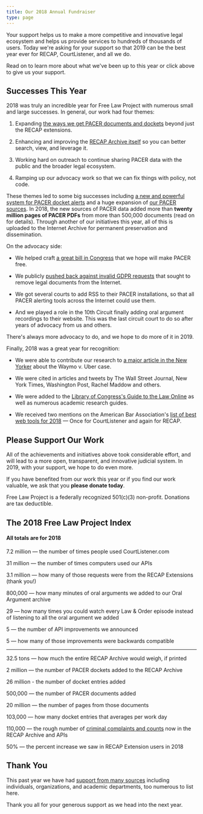 ```yaml
---
title: Our 2018 Annual Fundraiser
type: page
---
```


<p className="lead">Your support helps us to make a more competitive and innovative legal ecosystem and helps us provide services to hundreds of thousands of users. Today we're asking for your support so that 2019 can be the best year ever for RECAP, CourtListener, and all we do.
</p>

Read on to learn more about what we've been up to this year or click above to give us your support.


## Successes This Year

2018 was truly an incredible year for Free Law Project with numerous small and large successes. In general, our work had four themes:

1. Expanding [the ways we get PACER documents and dockets][coverage] beyond just the RECAP extensions.
 
1. Enhancing and improving the [RECAP Archive itself][ra] so you can better search, view, and leverage it.

1. Working hard on outreach to continue sharing PACER data with the public and the broader legal ecosystem.

1. Ramping up our advocacy work so that we can fix things with policy, not code. 

These themes led to some big successes including [a new and powerful system for PACER docket alerts][alerts] and a huge expansion of [our PACER sources][coverage]. In 2018, the new sources of PACER data added more than **twenty million pages of PACER PDFs** from more than 500,000 documents (read on for details). Through another of our initiatives this year, all of this is uploaded to the Internet Archive for permanent preservation and dissemination.

On the advocacy side:
 
  - We helped craft [a great bill in Congress][gt] that we hope will make PACER free. 
  
  - We publicly [pushed back against invalid GDPR requests][gdpr] that sought to remove legal documents from the Internet.
  
  - We got several courts to add RSS to their PACER installations, so that all PACER alerting tools across the Internet could use them. 
  
  - And we played a role in the 10th Circuit finally adding oral argument recordings to their website. This was the last circuit court to do so after years of advocacy from us and others.
  
There's always more advocacy to do, and we hope to do more of it in 2019.

Finally, 2018 was a great year for recognition:
 
 - We were able to contribute our research to [a major article in the New Yorker][nyer] about the Waymo v. Uber case.
  
 - We were cited in articles and tweets by The Wall Street Journal, New York Times, Washington Post, Rachel Maddow and others.
  
 - We were added to the [Library of Congress's Guide to the Law Online][loc] as well as numerous academic research guides.

 - We received two mentions on the American Bar Association's [list of best web tools for 2018][aba] — Once for CourtListener and again for RECAP.

[nyer]: https://www.newyorker.com/magazine/2018/10/22/did-uber-steal-googles-intellectual-property
[gt]: https://www.govtrack.us/congress/bills/115/hr6714/text
[aba]: http://www.abajournal.com/magazine/article/best_legal_apps_2018/
[loc]: https://www.loc.gov/law/help/guide.php
[coverage]: https://www.courtlistener.com/coverage/
[ra]: https://www.courtlistener.com/recap/
[alerts]: https://www.courtlistener.com/help/alerts/
[bot]: https://twitter.com/big_cases

[gdpr]: /2018/09/26/gdpr/


## Please Support Our Work

All of the achievements and initiatives above took considerable effort, and will lead to a more open, transparent, and innovative judicial system. In 2019, with your support, we hope to do even more.

If you have benefited from our work this year or if you find our work valuable, we ask that you **please donate today**. 

Free Law Project is a federally recognized 501(c)(3) non-profit. Donations are tax deductible. 



## The 2018 Free Law Project Index

#### All totals are for 2018

7.2 million — the number of times people used CourtListener.com

31 million — the number of times computers used our APIs

3.1 million — how many of those requests were from the RECAP Extensions (thank you!)

800,000 — how many minutes of oral arguments we added to our Oral Argument archive

29 — how many times you could watch every Law & Order episode instead of listening to all the oral argument we added

5 — the number of API improvements we announced

5 — how many of those improvements were backwards compatible

--- 

32.5 tons — how much the entire RECAP Archive would weigh, if printed

2 million — the number of PACER dockets added to the RECAP Archive

26 million - the number of docket entries added

500,000 — the number of PACER documents added

20 million — the number of pages from those documents

103,000 — how many docket entries that averages per work day

110,000 — the rough number of [criminal complaints and counts][ccc] now in the RECAP Archive and APIs

50% — the percent increase we saw in RECAP Extension users in 2018

[ccc]: https://twitter.com/courtlistener/status/996523903768920064



## Thank You <i className="fa fa-heart-o"></i>

This past year we have had [support from many sources][thanks] including individuals, organizations, and academic departments, too numerous to list here. 

Thank you all for your generous support as we head into the next year.

[thanks]: /thanks/

